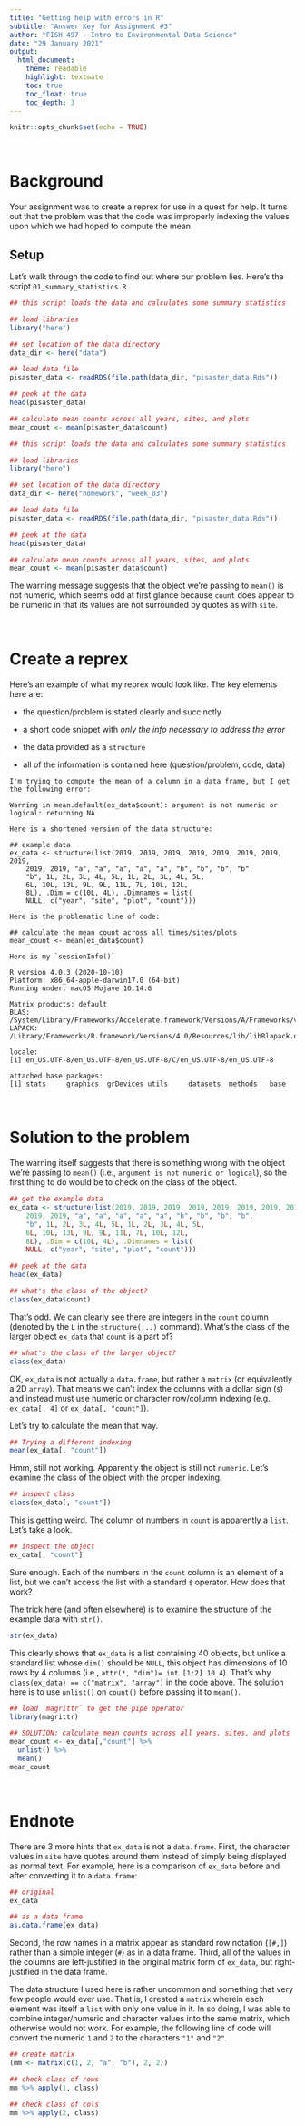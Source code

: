 ```yaml
---
title: "Getting help with errors in R"
subtitle: "Answer Key for Assignment #3"
author: "FISH 497 - Intro to Environmental Data Science"
date: "29 January 2021"
output:
  html_document:
    theme: readable
    highlight: textmate
    toc: true
    toc_float: true
    toc_depth: 3
---
```


```r
knitr::opts_chunk$set(echo = TRUE)
```

<br>

# Background

Your assignment was to create a reprex for use in a quest for help. It turns out that the problem was that the code was improperly indexing the values upon which we had hoped to compute the mean.

## Setup

Let's walk through the code to find out where our problem lies. Here's the script `01_summary_statistics.R`

```r
## this script loads the data and calculates some summary statistics

## load libraries
library("here")

## set location of the data directory 
data_dir <- here("data")

## load data file
pisaster_data <- readRDS(file.path(data_dir, "pisaster_data.Rds"))

## peek at the data
head(pisaster_data)

## calculate mean counts across all years, sites, and plots
mean_count <- mean(pisaster_data$count)
```

```r
## this script loads the data and calculates some summary statistics

## load libraries
library("here")

## set location of the data directory 
data_dir <- here("homework", "week_03")

## load data file
pisaster_data <- readRDS(file.path(data_dir, "pisaster_data.Rds"))

## peek at the data
head(pisaster_data)

## calculate mean counts across all years, sites, and plots
mean_count <- mean(pisaster_data$count)
```

The warning message suggests that the object we're passing to `mean()` is not numeric, which seems odd at first glance because `count` does appear to be numeric in that its values are not surrounded by quotes as with `site`.

<br>

# Create a reprex

Here's an example of what my reprex would look like. The key elements here are:

* the question/problem is stated clearly and succinctly

* a short code snippet with *only the info necessary to address the error*

* the data provided as a `structure`

* all of the information is contained here (question/problem, code, data)

```
I'm trying to compute the mean of a column in a data frame, but I get the following error:

Warning in mean.default(ex_data$count): argument is not numeric or
logical: returning NA

Here is a shortened version of the data structure:

## example data
ex_data <- structure(list(2019, 2019, 2019, 2019, 2019, 2019, 2019, 2019, 
    2019, 2019, "a", "a", "a", "a", "a", "b", "b", "b", "b", 
    "b", 1L, 2L, 3L, 4L, 5L, 1L, 2L, 3L, 4L, 5L, 
    6L, 10L, 13L, 9L, 9L, 11L, 7L, 10L, 12L, 
    8L), .Dim = c(10L, 4L), .Dimnames = list(
    NULL, c("year", "site", "plot", "count")))

Here is the problematic line of code:

## calculate the mean count across all times/sites/plots
mean_count <- mean(ex_data$count)

Here is my `sessionInfo()`

R version 4.0.3 (2020-10-10)
Platform: x86_64-apple-darwin17.0 (64-bit)
Running under: macOS Mojave 10.14.6

Matrix products: default
BLAS:   /System/Library/Frameworks/Accelerate.framework/Versions/A/Frameworks/vecLib.framework/Versions/A/libBLAS.dylib
LAPACK: /Library/Frameworks/R.framework/Versions/4.0/Resources/lib/libRlapack.dylib

locale:
[1] en_US.UTF-8/en_US.UTF-8/en_US.UTF-8/C/en_US.UTF-8/en_US.UTF-8

attached base packages:
[1] stats     graphics  grDevices utils     datasets  methods   base  
```

<br>

# Solution to the problem

The warning itself suggests that there is something wrong with the object we're passing to `mean()` (i.e., `argument is not numeric or logical`), so the first thing to do would be to check on the class of the object.

```r
## get the example data
ex_data <- structure(list(2019, 2019, 2019, 2019, 2019, 2019, 2019, 2019, 
    2019, 2019, "a", "a", "a", "a", "a", "b", "b", "b", "b", 
    "b", 1L, 2L, 3L, 4L, 5L, 1L, 2L, 3L, 4L, 5L, 
    6L, 10L, 13L, 9L, 9L, 11L, 7L, 10L, 12L, 
    8L), .Dim = c(10L, 4L), .Dimnames = list(
    NULL, c("year", "site", "plot", "count")))

## peek at the data
head(ex_data)

## what's the class of the object?
class(ex_data$count)
```

That's odd. We can clearly see there are integers in the `count` column (denoted by the `L` in the `structure(...)` command). What's the class of the larger object `ex_data` that `count` is a part of?

```r
## what's the class of the larger object?
class(ex_data)
```

OK, `ex_data` is not actually a `data.frame`, but rather a `matrix` (or equivalently a 2D `array`). That means we can't index the columns with a dollar sign (`$`) and instead must use numeric or character row/column indexing (e.g., `ex_data[, 4]` or `ex_data[, "count"]`).

Let's try to calculate the mean that way.

```r
## Trying a different indexing
mean(ex_data[, "count"])
```

Hmm, still not working. Apparently the object is still not `numeric`. Let's examine the class of the object with the proper indexing.

```r
## inspect class
class(ex_data[, "count"])
```

This is getting weird. The column of numbers in `count` is apparently a `list`. Let's take a look.

```r
## inspect the object
ex_data[, "count"]
```

Sure enough. Each of the numbers in the `count` column is an element of a list, but we can't access the list with a standard `$` operator. How does that work?

The trick here (and often elsewhere) is to examine the structure of the example data with `str()`.

```r
str(ex_data)
```

This clearly shows that `ex_data` is a list containing 40 objects, but unlike a standard list whose `dim()` should be `NULL`, this object has dimensions of 10 rows by 4 columns (i.e., `attr(*, "dim")= int [1:2] 10 4`). That's why `class(ex_data) == c("matrix", "array")` in the code above. The solution here is to use `unlist()` on `count()` before passing it to `mean()`.

```r
## load `magrittr` to get the pipe operator
library(magrittr)

## SOLUTION: calculate mean counts across all years, sites, and plots
mean_count <- ex_data[,"count"] %>%
  unlist() %>%
  mean()
mean_count
```

<br>

# Endnote

There are 3 more hints that `ex_data` is not a `data.frame`. First, the character values in `site` have quotes around them instead of simply being displayed as normal text. For example, here is a comparison of `ex_data` before and after converting it to a `data.frame`:

```r
## original
ex_data

## as a data frame
as.data.frame(ex_data)
```

Second, the row names in a matrix appear as standard row notation (`[#,]`) rather than a simple integer (`#`) as in a data frame. Third, all of the values in the columns are left-justified in the original matrix form of `ex_data`, but right-justified in the data frame.

The data structure I used here is rather uncommon and something that very few people would ever use. That is, I created a `matrix` wherein each element was itself a `list` with only one value in it. In so doing, I was able to combine integer/numeric and character values into the same matrix, which otherwise would not work. For example, the following line of code will convert the numeric `1` and `2` to the characters `"1"` and `"2"`.

```r
## create matrix
(mm <- matrix(c(1, 2, "a", "b"), 2, 2))

## check class of rows
mm %>% apply(1, class)

## check class of cols
mm %>% apply(2, class)
```

<br><br><br><br><br>

